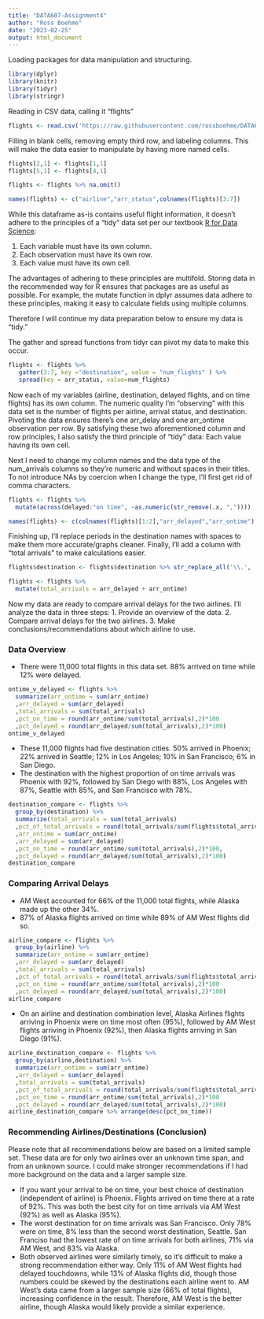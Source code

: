 ---
title: "DATA607-Assignment4"
author: "Ross Boehme"
date: "2023-02-25"
output: html_document
---

<!-- Assignment 4: 
1. Use tiydr and dplyr to tidy and transform the data given in a PDF. 
2. The PDF table contains arrival delays for two airlines across five destinations.
3. Perform analysis to compare the arrival delays for the two airlines. 
4. Your code should be in an R Markdown file, posted to rpubs.com, and should include narrative
descriptions of your data cleanup work, analysis, and conclusions. Please include in your
homework submission:
- The URL to the .Rmd file in your GitHub repository. and
- The URL for your rpubs.com web page.
-->

Loading packages for data manipulation and structuring.
```{r}
library(dplyr)
library(knitr)
library(tidyr)
library(stringr)
```

Reading in CSV data, calling it "flights"
```{r}
flights <- read.csv('https://raw.githubusercontent.com/rossboehme/DATA607/main/assignment4/Assignment4-TidyingTransformingData-AirlinesCSV.csv')
```

Filling in blank cells, removing empty third row, and labeling columns. This will make the data easier to manipulate by having more named cells. 
```{r}
flights[2,1] <- flights[1,1]
flights[5,1] <- flights[4,1]

flights <- flights %>% na.omit()

names(flights) <- c("airline","arr_status",colnames(flights)[3:7]) 
```

While this dataframe as-is contains useful flight information, it doesn't adhere to the principles of a "tidy" data set per our textbook [R for Data Science](https://r4ds.had.co.nz/tidy-data.html):

1. Each variable must have its own column.
2. Each observation must have its own row.
3. Each value must have its own cell.

The advantages of adhering to these principles are multifold. Storing data in the recommended way for R ensures that packages are as useful as possible. For example, the mutate function in dplyr assumes data adhere to these principles, making it easy to calculate fields using multiple columns. 

Therefore I will continue my data preparation below to ensure my data is "tidy." 

The gather and spread functions from tidyr can pivot my data to make this occur. 

```{r}
flights <- flights %>% 
   gather(3:7, key ="destination", value = "num_flights" ) %>%
   spread(key = arr_status, value=num_flights)
```

Now each of my variables (airline, destination, delayed flights, and on time flights) has its own column. The numeric quality I'm "observing" with this data set is the number of flights per airline, arrival status, and destination. Pivoting the data ensures there's one arr_delay and one arr_ontime observation per row. By satisfying these two aforementioned column and row principles, I also satisfy the third principle of "tidy" data: Each value having its own cell.  

Next I need to change my column names and the data type of the num_arrivals columns so they're numeric and without spaces in their titles. To not introduce NAs by coercion when I change the type, I'll first get rid of comma characters. 

```{r}
flights <- flights %>%
  mutate(across(delayed:"on time", ~as.numeric(str_remove(.x, ","))))

names(flights) <- c(colnames(flights)[1:2],"arr_delayed","arr_ontime") 
```

Finishing up, I'll replace periods in the destination names with spaces to make them more accurate/graphs cleaner. Finally, I'll add a column with "total arrivals" to make calculations easier.

```{r}
flights$destination <- flights$destination %>% str_replace_all('\\.', ' ')

flights <- flights %>% 
  mutate(total_arrivals = arr_delayed + arr_ontime)
```

Now my data are ready to compare arrival delays for the two airlines. I'll analyze the data in three steps: 
1. Provide an overview of the data.
2. Compare arrival delays for the two airlines.
3. Make conclusions/recommendations about which airline to use.

### Data Overview
- There were 11,000 total flights in this data set. 88% arrived on time while 12% were delayed.

```{r}
ontime_v_delayed <- flights %>%
  summarize(arr_ontime = sum(arr_ontime)
  ,arr_delayed = sum(arr_delayed)
  ,total_arrivals = sum(total_arrivals)
  ,pct_on_time = round(arr_ontime/sum(total_arrivals),2)*100
  ,pct_delayed = round(arr_delayed/sum(total_arrivals),2)*100)
ontime_v_delayed
```

- These 11,000 flights had five destination cities. 50% arrived in Phoenix; 22% arrived in Seattle; 12% in Los Angeles; 10% in San Francisco; 6% in San Diego.
- The destination with the highest proportion of on time arrivals was Phoenix with 92%, followed by San Diego with 88%, Los Angeles with 87%, Seattle with 85%, and San Francisco with 78%.
```{r}
destination_compare <- flights %>%
  group_by(destination) %>%
  summarize(total_arrivals = sum(total_arrivals)
  ,pct_of_total_arrivals = round(total_arrivals/sum(flights$total_arrivals),2)*100
  ,arr_ontime = sum(arr_ontime)
  ,arr_delayed = sum(arr_delayed)
  ,pct_on_time = round(arr_ontime/sum(total_arrivals),2)*100,
  ,pct_delayed = round(arr_delayed/sum(total_arrivals),2)*100)
destination_compare
```
### Comparing Arrival Delays
- AM West accounted for 66% of the 11,000 total flights, while Alaska made up the other 34%. 
- 87% of Alaska flights arrived on time while 89% of AM West flights did so.

```{r}
airline_compare <- flights %>%
  group_by(airline) %>%
  summarize(arr_ontime = sum(arr_ontime)
  ,arr_delayed = sum(arr_delayed)
  ,total_arrivals = sum(total_arrivals)
  ,pct_of_total_arrivals = round(total_arrivals/sum(flights$total_arrivals),2)*100
  ,pct_on_time = round(arr_ontime/sum(total_arrivals),2)*100
  ,pct_delayed = round(arr_delayed/sum(total_arrivals),2)*100)
airline_compare
```

- On an airline and destination combination level, Alaska Airlines flights arriving in Phoenix were on time most often (95%), followed by AM West flights arriving in Phoenix (92%), then Alaska flights arriving in San Diego (91%). 

```{r}
airline_destination_compare <- flights %>%
  group_by(airline,destination) %>%
  summarize(arr_ontime = sum(arr_ontime)
  ,arr_delayed = sum(arr_delayed)
  ,total_arrivals = sum(total_arrivals)
  ,pct_of_total_arrivals = round(total_arrivals/sum(flights$total_arrivals),2)*100
  ,pct_on_time = round(arr_ontime/sum(total_arrivals),2)*100
  ,pct_delayed = round(arr_delayed/sum(total_arrivals),2)*100)
airline_destination_compare %>% arrange(desc(pct_on_time))
```


### Recommending Airlines/Destinations (Conclusion)
Please note that all recommendations below are based on a limited sample set. These data are for only two airlines over an unknown time span, and from an unknown source. I could make stronger recommendations if I had more background on the data and a larger sample size. 

- If you want your arrival to be on time, your best choice of destination (independent of airline) is Phoenix. Flights arrived on time there at a rate of 92%. This was both the best city for on time arrivals via AM West (92%) as well as Alaska (95%).
- The worst destination for on time arrivals was San Francisco. Only 78% were on time, 8% less than the second worst destination, Seattle. San Franciso had the lowest rate of on time arrivals for both airlines, 71% via AM West, and 83% via Alaska.
- Both observed airlines were similarly timely, so it's difficult to make a strong recommendation either way. Only 11% of AM West flights had delayed touchdowns, while 13% of Alaska flights did, though those numbers could be skewed by the destinations each airline went to. AM West's data came from a larger sample size (66% of total flights), increasing confidence in the result. Therefore, AM West is the better airline, though Alaska would likely provide a similar experience.
